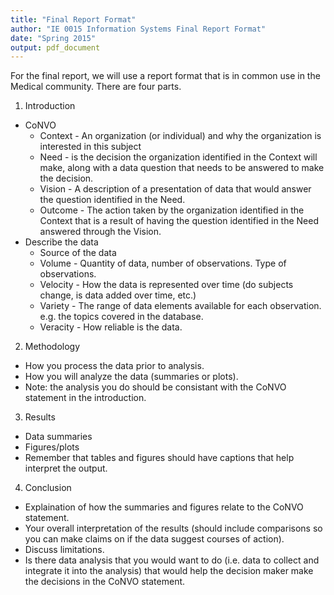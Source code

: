 ```yaml
---
title: "Final Report Format"
author: "IE 0015 Information Systems Final Report Format"
date: "Spring 2015"
output: pdf_document
---
```



For the final report, we will use a report format that is in common use in the Medical community.  There are four parts.  


1.  Introduction
  - CoNVO
    - Context - An organization (or individual) and why the organization is interested in this subject 
    -  Need - is the decision the organization identified in the Context will make, along with a data question that needs to be answered to make the decision.
    -  Vision - A description of a presentation of data that would answer the question identified in the Need.
    -  Outcome - The action taken by the organization identified in the Context that is a result of having the question identified in the Need answered through the Vision.
  - Describe the data
    -  Source of the data
    -  Volume - Quantity of data, number of observations. Type of observations.
    -  Velocity - How the data is represented over time (do subjects change, is data added over time, etc.)
    -  Variety - The range of data elements available for each observation. e.g. the topics covered in the database.
    -  Veracity - How reliable is the data.
    
2.  Methodology
  -  How you process the data prior to analysis.
  -  How you will analyze the data (summaries or plots).
  -  Note: the analysis you do should be consistant with the CoNVO statement in the introduction.
  
3.  Results
  -  Data summaries
  -  Figures/plots
  -  Remember that tables and figures should have captions that help interpret the output.

4.  Conclusion
  -  Explaination of how the summaries and figures relate to the CoNVO statement.
  -  Your overall interpretation of the results (should include comparisons so you can make claims on if the data suggest courses of action).
  -  Discuss limitations.
  -  Is there data analysis that you would want to do (i.e. data to collect and integrate it into the analysis) that would help the decision maker make the decisions in the CoNVO statement.